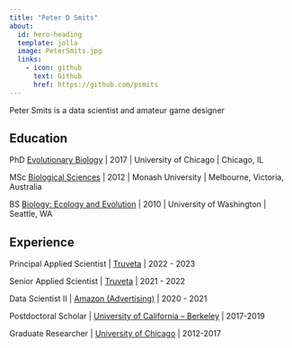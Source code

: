 ```yaml
---
title: "Peter D Smits"
about:
  id: hero-heading
  template: jolla
  image: PeterSmits.jpg
  links:
    - icon: github
      text: Github
      href: https://github.com/psmits
---
```



:::{#hero-heading}

Peter Smits is a data scientist and amateur game designer


## Education

PhD [Evolutionary Biology](https://evbio.uchicago.edu/) | 2017 | University of Chicago | Chicago, IL

MSc [Biological Sciences](https://www.monash.edu/science/schools/biological-sciences) | 2012 | Monash University | Melbourne, Victoria, Australia

BS [Biology: Ecology and Evolution](https://www.biology.washington.edu/) | 2010 | University of Washington | Seattle, WA


## Experience

Principal Applied Scientist | [Truveta](https://www.truveta.com/) | 2022 - 2023

Senior Applied Scientist | [Truveta](https://www.truveta.com/) | 2021 - 2022

Data Scientist II | [Amazon (Advertising)](https://www.amazon.com) | 2020 - 2021

Postdoctoral Scholar | [University of California -- Berkeley](https://ib.berkeley.edu/) | 2017-2019

Graduate Researcher | [University of Chicago](https://evbio.uchicago.edu/) | 2012-2017

:::
